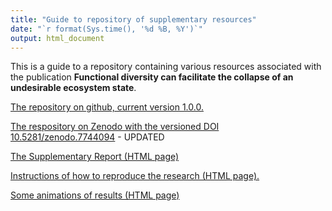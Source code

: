 ```yaml
---
title: "Guide to repository of supplementary resources"
date: "`r format(Sys.time(), '%d %B, %Y')`"
output: html_document
---
```


This is a guide to a repository containing various resources associated with the publication **Functional diversity can facilitate the collapse of an undesirable ecosystem state**.

[The repository on github, current version 1.0.0.](https://github.com/UZH-PEG/diversity_envresp1/releases/tag/v1.0.0)

[The respository on Zenodo with the versioned DOI 10.5281/zenodo.7744094
](https://zenodo.org/record/7744094) - UPDATED

[The Supplementary Report (HTML page)](./reports/supplement/supplement_0.9.1.html)

[Instructions of how to reproduce the research (HTML page).](./docs/How_to_reproduce.html)

[Some animations of results (HTML page)](./reports/animations/report.html)
